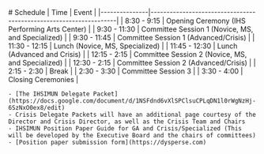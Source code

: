 
<HeaderImage src="https://placehold.co/600x400/303030/FFF" title="Conference resources" />

<Container>
    # Schedule
    | Time          | Event                                                             |
    |---------------|-------------------------------------------------------------------|
    | 8:30 - 9:15   | Opening Ceremony (IHS Performing Arts Center)                     |
    | 9:30 - 11:30  | Committee Session 1 (Novice, MS, and Specialized)                 |
    | 9:30 - 11:45  | Committee Session 1 (Advanced/Crisis)                             |
    | 11:30 - 12:15 | Lunch (Novice, MS, Specialized)                                   |
    | 11:45 - 12:30 | Lunch (Advanced and Crisis)                                       |
    | 12:15 - 2:15  | Committee Session 2 (Novice, MS, and Specialized)                 |
    | 12:30 - 2:15  | Committee Session 2 (Advanced/Crisis)                             |
    | 2:15 - 2:30   | Break                                                             |
    | 2:30 - 3:30   | Committee Session 3                                               |
    | 3:30 - 4:00   | Closing Ceremonies                                                |

    - [The IHSIMUN Delegate Packet](https://docs.google.com/document/d/1NSFdnd6vXlSPClsuCPLqDN1l0rWgNzHj-6SzNxO0ex8/edit)
    - Crisis Delegate Packets will have an additional page courtesy of the Director and Crisis Director, as well as the Crisis Team and Chairs
    - IHSIMUN Position Paper Guide for GA and Crisis/Specialized (This will be developed by the Executive Board and the chairs of committees)
    - [Position paper submission form](https://dysperse.com)
</Container>